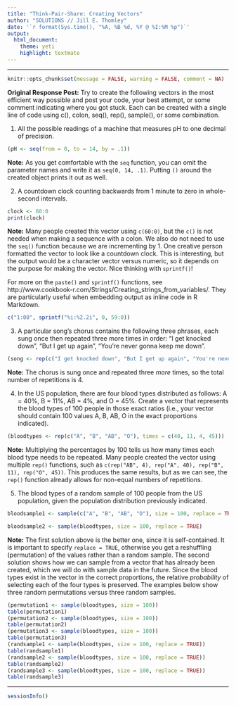 ```yaml
---
title: "Think-Pair-Share: Creating Vectors"
author: "SOLUTIONS // Jill E. Thomley"
date: '`r format(Sys.time(), "%A, %B %d, %Y @ %I:%M %p")`'
output: 
  html_document: 
    theme: yeti
    highlight: textmate
---
```


***
```r
knitr::opts_chunk$set(message = FALSE, warning = FALSE, comment = NA)
```

**Original Response Post:** Try to create the following vectors in the most efficient way possible and post your code, your best attempt, or some comment indicating where you got stuck. Each can be created with a single line of code using c(), colon, seq(), rep(), sample(), or some combination.  

1) All the possible readings of a machine that measures pH to one decimal of precision.

```r
(pH <- seq(from = 0, to = 14, by = .1))
```

**Note:** As you get comfortable with the `seq` function, you can omit the parameter names and write it as `seq(0, 14, .1)`. Putting `()` around the created object prints it out as well.

2) A countdown clock counting backwards from 1 minute to zero in whole-second intervals.

```r
clock <- 60:0
print(clock)
```

**Note:** Many people created this vector using `c(60:0)`, but the `c()` is not needed when making a sequence with a colon. We also do not need to use the `seq()` function because we are incrementing by 1. One creative person formatted the vector to look like a countdown clock. This is interesting, but the output would be a character vector versus numeric, so it depends on the purpose for making the vector. Nice thinking with `sprintf()`!

For more on the `paste()` and `sprintf()` functions, see http://www.cookbook-r.com/Strings/Creating_strings_from_variables/. They are particularly useful when embedding output as inline code in R Markdown.

```r
c("1:00", sprintf("%i:%2.2i", 0, 59:0))
```

3) A particular song's chorus contains the following three phrases, each sung once then repeated three more times in order: "I get knocked down", "But I get up again", "You're never gonna keep me down".

```r
(song <- rep(c("I get knocked down", "But I get up again", "You're never gonna keep me down"), times = 4))
```

**Note:** The chorus is sung once and repeated three *more* times, so the total number of repetitions is 4.

4) In the US population, there are four blood types distributed as follows: A = 40%, B = 11%, AB = 4%, and O = 45%. Create a vector that represents the blood types of 100 people in those exact ratios (i.e., your vector should contain 100 values A, B, AB, O in the exact proportions indicated).

```r
(bloodtypes <- rep(c("A", "B", "AB", "O"), times = c(40, 11, 4, 45)))
```

**Note:** Multiplying the percentages by 100 tells us how many times each blood type needs to be repeated. Many people created the vector using multiple `rep()` functions, such as `c(rep("AB", 4), rep("A", 40), rep("B", 11), rep("O", 45))`. This produces the same results, but as we can see, the `rep()` function already allows for non-equal numbers of repetitions.

5) The blood types of a random sample of 100 people from the US population, given the population distribution previously indicated. 

```r
bloodsample1 <- sample(c("A", "B", "AB", "O"), size = 100, replace = TRUE, prob = c(.4, .11, .04, .45))

bloodsample2 <- sample(bloodtypes, size = 100, replace = TRUE)
```

**Note:** The first solution above is the better one, since it is self-contained. It is important to specify `replace = TRUE`, otherwise you get a reshuffling (permutation) of the values rather than a random sample. The second solution shows how we can sample from a vector that has already been created, which we will do with sample data in the future. Since the blood types exist in the vector in the correct proportions, the relative *probability* of selecting each of the four types is preserved. The examples below show three random permutations versus three random samples.

```r
(permutation1 <- sample(bloodtypes, size = 100))
table(permutation1)
(permutation2 <- sample(bloodtypes, size = 100))
table(permutation2)
(permutation3 <- sample(bloodtypes, size = 100))
table(permutation3)
(randsample1 <- sample(bloodtypes, size = 100, replace = TRUE))
table(randsample1)
(randsample2 <- sample(bloodtypes, size = 100, replace = TRUE))
table(randsample2)
(randsample3 <- sample(bloodtypes, size = 100, replace = TRUE))
table(randsample3)
```


***
```r
sessionInfo()
```

